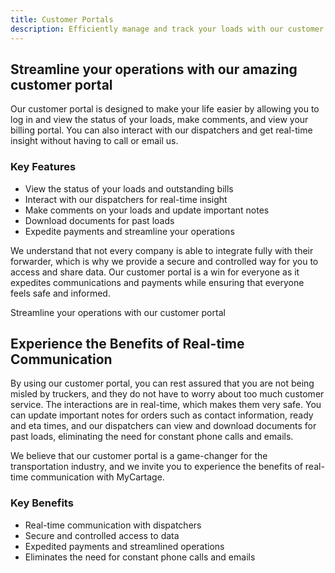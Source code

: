 ```yaml
---
title: Customer Portals
description: Efficiently manage and track your loads with our customer portal. Get real-time updates and secure data sharing with your dispatchers and forwarders.
---
```


## Streamline your operations with our amazing customer portal

Our customer portal is designed to make your life easier by allowing you to log in and view the status of your loads, make comments, and view your billing portal. You can also interact with our dispatchers and get real-time insight without having to call or email us.

### Key Features

- View the status of your loads and outstanding bills
- Interact with our dispatchers for real-time insight
- Make comments on your loads and update important notes
- Download documents for past loads
- Expedite payments and streamline your operations

We understand that not every company is able to integrate fully with their forwarder, which is why we provide a secure and controlled way for you to access and share data. Our customer portal is a win for everyone as it expedites communications and payments while ensuring that everyone feels safe and informed.

<Callout type="success">
  Streamline your operations with our customer portal
</Callout>

## Experience the Benefits of Real-time Communication

By using our customer portal, you can rest assured that you are not being misled by truckers, and they do not have to worry about too much customer service. The interactions are in real-time, which makes them very safe. You can update important notes for orders such as contact information, ready and eta times, and our dispatchers can view and download documents for past loads, eliminating the need for constant phone calls and emails.

We believe that our customer portal is a game-changer for the transportation industry, and we invite you to experience the benefits of real-time communication with MyCartage.

<Card>
  <h3>Key Benefits</h3>
  <ul>
    <li>Real-time communication with dispatchers</li>
    <li>Secure and controlled access to data</li>
    <li>Expedited payments and streamlined operations</li>
    <li>Eliminates the need for constant phone calls and emails</li>
  </ul>
</Card>
